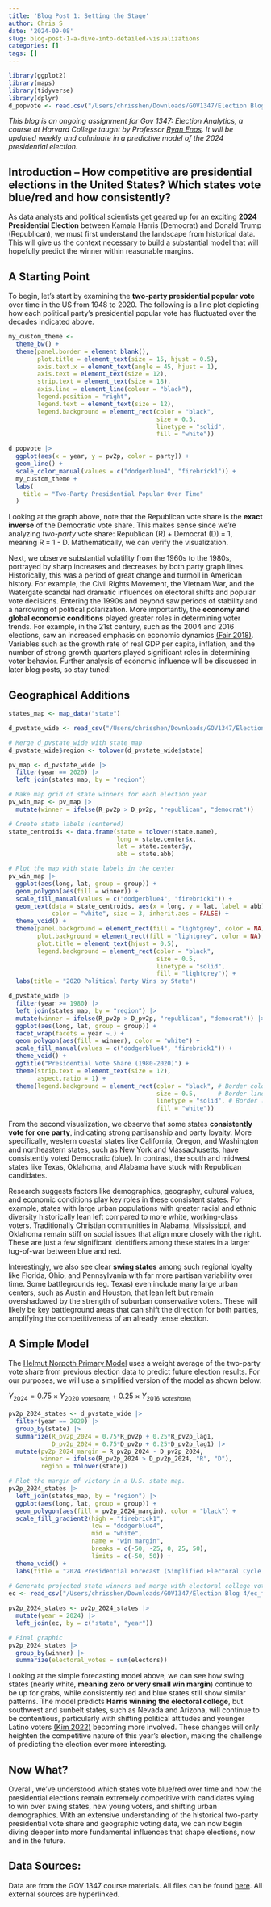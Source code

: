 ```yaml
---
title: 'Blog Post 1: Setting the Stage'
author: Chris S
date: '2024-09-08'
slug: blog-post-1-a-dive-into-detailed-visualizations
categories: []
tags: []
---
```


```r
library(ggplot2)
library(maps)
library(tidyverse)
library(dplyr)
d_popvote <- read.csv("/Users/chrisshen/Downloads/GOV1347/Election Blog 4/popvote_1948-2020.csv")
```

*This blog is an ongoing assignment for Gov 1347: Election Analytics, a course at Harvard College taught by Professor [Ryan Enos](https://www.ryandenos.com/). It will be updated weekly and culminate in a predictive model of the 2024 presidential election.*

## Introduction -- How competitive are presidential elections in the United States? Which states vote blue/red and how consistently?

As data analysts and political scientists get geared up for an exciting **2024 Presidential Election** between Kamala Harris (Democrat) and Donald Trump (Republican), we must first understand the landscape from historical data. This will give us the context necessary to build a substantial model that will hopefully predict the winner within reasonable margins.

## A Starting Point

To begin, let's start by examining the **two-party presidential popular vote** over time in the US from 1948 to 2020. The following is a line plot depicting how each political party's presidential popular vote has fluctuated over the decades indicated above.

```r
my_custom_theme <- 
  theme_bw() + 
  theme(panel.border = element_blank(),
        plot.title = element_text(size = 15, hjust = 0.5), 
        axis.text.x = element_text(angle = 45, hjust = 1),
        axis.text = element_text(size = 12),
        strip.text = element_text(size = 18),
        axis.line = element_line(colour = "black"),
        legend.position = "right",
        legend.text = element_text(size = 12),
        legend.background = element_rect(color = "black",
                                         size = 0.5,    
                                         linetype = "solid", 
                                         fill = "white"))

d_popvote |> 
  ggplot(aes(x = year, y = pv2p, color = party)) + 
  geom_line() + 
  scale_color_manual(values = c("dodgerblue4", "firebrick1")) + 
  my_custom_theme + 
  labs(
    title = "Two-Party Presidential Popular Over Time"
  )
```

Looking at the graph above, note that the Republican vote share is the **exact inverse** of the Democratic vote share. This makes sense since we're analyzing *two-party* vote share: Republican (R) + Democrat (D) = 1, meaning R = 1 - D. Mathematically, we can verify the visualization.

Next, we observe substantial volatility from the 1960s to the 1980s, portrayed by sharp increases and decreases by both party graph lines. Historically, this was a period of great change and turmoil in American history. For example, the Civil Rights Movement, the Vietnam War, and the Watergate scandal had dramatic influences on electoral shifts and popular vote decisions. Entering the 1990s and beyond saw periods of stability and a narrowing of political polarization. More importantly, the **economy and global economic conditions** played greater roles in determining voter trends. For example, in the 21st century, such as the 2004 and 2016 elections, saw an increased emphasis on economic dynamics [(Fair 2018)](https://fairmodel.econ.yale.edu/RAYFAIR/PDF/2018B.htm). Variables such as the growth rate of real GDP per capita, inflation, and the number of strong growth quarters played significant roles in determining voter behavior. Further analysis of economic influence will be discussed in later blog posts, so stay tuned!

## Geographical Additions

```r
states_map <- map_data("state")

d_pvstate_wide <- read_csv("/Users/chrisshen/Downloads/GOV1347/Election Blog 4/clean_wide_state_2pv_1948_2020.csv")

# Merge d_pvstate_wide with state_map
d_pvstate_wide$region <- tolower(d_pvstate_wide$state)

pv_map <- d_pvstate_wide |>
  filter(year == 2020) |>
  left_join(states_map, by = "region")

# Make map grid of state winners for each election year 
pv_win_map <- pv_map |> 
  mutate(winner = ifelse(R_pv2p > D_pv2p, "republican", "democrat"))

# Create state labels (centered)
state_centroids <- data.frame(state = tolower(state.name), 
                              long = state.center$x, 
                              lat = state.center$y, 
                              abb = state.abb)

# Plot the map with state labels in the center
pv_win_map |> 
  ggplot(aes(long, lat, group = group)) + 
  geom_polygon(aes(fill = winner)) + 
  scale_fill_manual(values = c("dodgerblue4", "firebrick1")) + 
  geom_text(data = state_centroids, aes(x = long, y = lat, label = abb), 
            color = "white", size = 3, inherit.aes = FALSE) + 
  theme_void() +
  theme(panel.background = element_rect(fill = "lightgrey", color = NA), 
        plot.background = element_rect(fill = "lightgrey", color = NA),
        plot.title = element_text(hjust = 0.5),
        legend.background = element_rect(color = "black",
                                         size = 0.5,    
                                         linetype = "solid", 
                                         fill = "lightgrey")) + 
  labs(title = "2020 Political Party Wins by State")

```
```r
d_pvstate_wide |> 
  filter(year >= 1980) |> 
  left_join(states_map, by = "region") |> 
  mutate(winner = ifelse(R_pv2p > D_pv2p, "republican", "democrat")) |> 
  ggplot(aes(long, lat, group = group)) +
  facet_wrap(facets = year ~.) + 
  geom_polygon(aes(fill = winner), color = "white") + 
  scale_fill_manual(values = c("dodgerblue4", "firebrick1")) + 
  theme_void() + 
  ggtitle("Presidential Vote Share (1980-2020)") + 
  theme(strip.text = element_text(size = 12), 
        aspect.ratio = 1) +
  theme(legend.background = element_rect(color = "black", # Border color
                                         size = 0.5,      # Border line thickness
                                         linetype = "solid", # Border line type
                                         fill = "white"))
```

From the second visualization, we observe that some states **consistently vote for one party**, indicating strong partisanship and party loyalty. More specifically, western coastal states like California, Oregon, and Washington and northeastern states, such as New York and Massachusetts, have consistently voted Democratic (blue). In contrast, the south and midwest states like Texas, Oklahoma, and Alabama have stuck with Republican candidates. 

Research suggests factors like demographics, geography, cultural values, and economic conditions play key roles in these consistent states. For example, states with large urban populations with greater racial and ethnic diversity historically lean left compared to more white, working-class voters. Traditionally Christian communities in Alabama, Mississippi, and Oklahoma remain stiff on social issues that align more closely with the right. These are just a few significant identifiers among these states in a larger tug-of-war between blue and red.

Interestingly, we also see clear **swing states** among such regional loyalty like Florida, Ohio, and Pennsylvania with far more partisan variability over time. Some battlegrounds (eg. Texas) even include many large urban centers, such as Austin and Houston, that lean left but remain overshadowed by the strength of suburban conservative voters. These will likely be key battleground areas that can shift the direction for both parties, amplifying the competitiveness of an already tense election.

## A Simple Model

The [Helmut Norpoth Primary Model](http://primarymodel.com/) uses a weight average of the two-party vote share from previous election data to predict future election results. For our purposes, we will use a simplified version of the model as shown below:

$Y_{2024} = 0.75 \times Y_{2020\_voteshare_i} + 0.25 \times Y_{2016\_voteshare_i}$

```r

pv2p_2024_states <- d_pvstate_wide |> 
  filter(year == 2020) |> 
  group_by(state) |> 
  summarize(R_pv2p_2024 = 0.75*R_pv2p + 0.25*R_pv2p_lag1, 
            D_pv2p_2024 = 0.75*D_pv2p + 0.25*D_pv2p_lag1) |> 
  mutate(pv2p_2024_margin = R_pv2p_2024 - D_pv2p_2024, 
         winner = ifelse(R_pv2p_2024 > D_pv2p_2024, "R", "D"), 
         region = tolower(state))

# Plot the margin of victory in a U.S. state map.
pv2p_2024_states |> 
  left_join(states_map, by = "region") |> 
  ggplot(aes(long, lat, group = group)) + 
  geom_polygon(aes(fill = pv2p_2024_margin), color = "black") + 
  scale_fill_gradient2(high = "firebrick1", 
                       low = "dodgerblue4", 
                       mid = "white", 
                       name = "win margin", 
                       breaks = c(-50, -25, 0, 25, 50), 
                       limits = c(-50, 50)) + 
  theme_void() +
  labs(title = "2024 Presidential Forecast (Simplified Electoral Cycle Model)")
 
# Generate projected state winners and merge with electoral college votes
ec <- read_csv("/Users/chrisshen/Downloads/GOV1347/Election Blog 4/ec_full.csv")

pv2p_2024_states <- pv2p_2024_states |> 
  mutate(year = 2024) |> 
  left_join(ec, by = c("state", "year"))

# Final graphic
pv2p_2024_states |> 
  group_by(winner) |> 
  summarize(electoral_votes = sum(electors))
```

Looking at the simple forecasting model above, we can see how swing states (nearly white, **meaning zero or very small win margin**) continue to be up for grabs, while consistently red and blue states still show similar patterns. The model predicts **Harris winning the electoral college**, but southwest and sunbelt states, such as Nevada and Arizona, will continue to be contentious, particularly with shifting political attitudes and younger Latino voters [(Kim 2022)](https://link.springer.com/article/10.1007/s11109-022-09816-z) becoming more involved. These changes will only heighten the competitive nature of this year's election, making the challenge of predicting the election ever more interesting.

## Now What?

Overall, we've understood which states vote blue/red over time and how the presidential elections remain extremely competitive with candidates vying to win over swing states, new young voters, and shifting urban demographics. With an extensive understanding of the historical two-party presidential vote share and geographic voting data, we can now begin diving deeper into more fundamental influences that shape elections, now and in the future.

## Data Sources:

Data are from the GOV 1347 course materials. All files can be found [here](https://github.com/cys9772/election-blog4). All external sources are hyperlinked.
